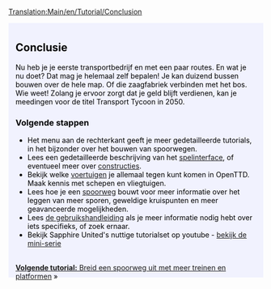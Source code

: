 [[Translation:Main/en/Tutorial/Conclusion]]
{{en/Tabs|5|5
|Tutorial/Nl|1. Starten<!--
-->|Tutorial/Bussen/Nl|2. Bussen<!--
-->|Tutorial/Treinen/Nl|3. Treinen<!--
-->|Tutorial/Vliegtuigen/Nl|4. Vliegtuigen<!--
-->|Tutorial/Conclusie/Nl|5. Conclusie}}
<div style="padding:.5em 1em 1em 1em; border-top:none; background-color:#f1f2fe; color:#000;">
{{nl/Tutorial}}
==Conclusie==
Nu heb je je eerste transportbedrijf en met een paar routes. En wat je nu doet? Dat mag je helemaal zelf bepalen! Je kan duizend bussen bouwen over de hele map. Of die zaagfabriek verbinden met het bos. Wie weet! Zolang je ervoor zorgt dat je geld blijft verdienen, kan je meedingen voor de titel Transport Tycoon in 2050.

===Volgende stappen===
* Het menu aan de rechterkant geeft je meer gedetailleerde tutorials, in het bijzonder over het bouwen van spoorwegen.
* Lees een gedetailleerde beschrijving van het [[Main/nl/Spelinterface|spelinterface]], of eventueel meer over [[Main/nl/Constructie|constructies]].
* Bekijk welke [[Main/nl/Voertuigen|voertuigen]] je allemaal tegen kunt komen in OpenTTD. Maak kennis met schepen en vliegtuigen.
* Lees hoe je een [[Main/nl/Bouw sporen|spoorweg]] bouwt voor meer informatie over het leggen van meer sporen, geweldige kruispunten en meer geavanceerde mogelijkheden.
* Lees [[Main/nl/OpenTTD|de gebruikshandleiding]] als je meer informatie nodig hebt over iets specifieks, of zoek ernaar.
* Bekijk Sapphire United's nuttige tutorialset op youtube - [http://www.youtube.com/watch?v=KAriYewKvj8&feature=PlayList&p=C168C0CB0588B9A0&index=0&playnext=1 bekijk de mini-serie]

<br style="clear:both;">
<span style="float: right">[[Main/nl/Tutorial/Twee platforms|'''Volgende tutorial:''' Breid een spoorweg uit met meer treinen en platformen]] &raquo;</span>
</div>